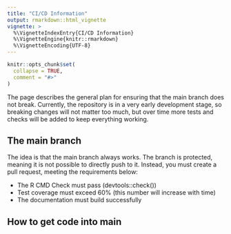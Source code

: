 ```yaml
---
title: "CI/CD Information"
output: rmarkdown::html_vignette
vignette: >
  %\VignetteIndexEntry{CI/CD Information}
  %\VignetteEngine{knitr::rmarkdown}
  %\VignetteEncoding{UTF-8}
---
```


```r
knitr::opts_chunk$set(
  collapse = TRUE,
  comment = "#>"
)
```

The page describes the general plan for ensuring that the main branch does not break. Currently, the repository is in a very early development stage, so breaking changes will not matter too much, but over time more tests and checks will be added to keep everything working.

## The main branch

The idea is that the main branch always works. The branch is protected, meaning it is not possible to directly push to it. Instead, you must create a pull request, meeting the requirements below:

* The R CMD Check must pass (devtools::check())
* Test coverage must exceed 60% (this number will increase with time)
* The documentation must build successfully

## How to get code into main


